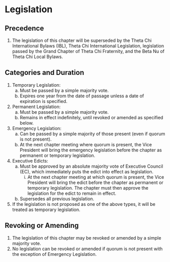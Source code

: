 # Legislation

## Precedence

1. The legislation of this chapter will be superseded by the Theta Chi International Bylaws (IBL), Theta Chi International Legislation, legislation passed by the Grand Chapter of Theta Chi Fraternity, and the Beta Nu of Theta Chi Local Bylaws.

## Categories and Duration

1. Temporary Legislation:
   a. Must be passed by a simple majority vote.
   a. Expires one year from the date of passage unless a date of expiration is specified.

1. Permanent Legislation:
   a. Must be passed by a simple majority vote.
   a. Remains in effect indefinitely, until revoked or amended as specified below.

1. Emergency Legislation:
   a. Can be passed by a simple majority of those present (even if quorum is not present).
   a. At the next chapter meeting where quorum is present, the Vice President will bring the emergency legislation before the chapter as permanent or temporary legislation.

1. Executive Edicts:
   a. Must be approved by an absolute majority vote of Executive Council (EC), which immediately puts the edict into effect as legislation.
      i. At the next chapter meeting at which quorum is present, the Vice President will bring the edict before the chapter as permanent or temporary legislation. The chapter must then approve the legislation for the edict to remain in effect.
   a. Supersedes all previous legislation.

1. If the legislation is not proposed as one of the above types, it will be treated as temporary legislation.

## Revoking or Amending

1. The legislation of this chapter may be revoked or amended by a simple majority vote.
1. No legislation can be revoked or amended if quorum is not present with the exception of Emergency Legislation.
